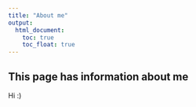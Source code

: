 ```yaml
---
title: "About me"
output: 
  html_document:
    toc: true
    toc_float: true
---
```


## This page has information about me

Hi :)